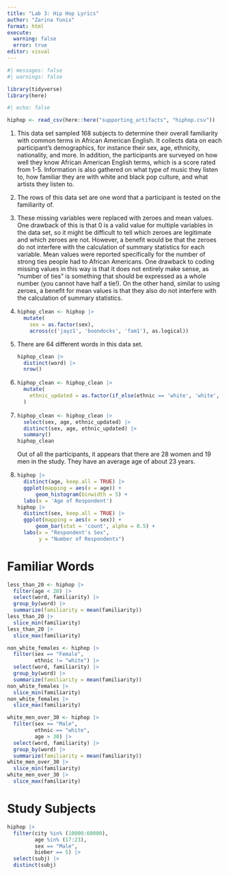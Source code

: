 ```yaml
---
title: "Lab 3: Hip Hop Lyrics"
author: "Zarina Yunis"
format: html
execute:
  warning: false
  error: true
editor: visual
---
```


```r
#| messages: false
#| warnings: false

library(tidyverse)
library(here)
```

```r
#| echo: false

hiphop <- read_csv(here::here("supporting_artifacts", "hiphop.csv"))
```

1.  This data set sampled 168 subjects to determine their overall familiarity with common terms in African American English. It collects data on each participant's demographics, for instance their sex, age, ethnicity, nationality, and more. In addition, the participants are surveyed on how well they know African American English terms, which is a score rated from 1-5. Information is also gathered on what type of music they listen to, how familiar they are with white and black pop culture, and what artists they listen to.

2.  The rows of this data set are one word that a participant is tested on the familiarity of.

3.  These missing variables were replaced with zeroes and mean values. One drawback of this is that 0 is a valid value for multiple variables in the data set, so it might be difficult to tell which zeroes are legitimate and which zeroes are not. However, a benefit would be that the zeroes do not interfere with the calculation of summary statistics for each variable. Mean values were reported specifically for the number of strong ties people had to African Americans. One drawback to coding missing values in this way is that it does not entirely make sense, as "number of ties" is something that should be expressed as a whole number (you cannot have half a tie!). On the other hand, similar to using zeroes, a benefit for mean values is that they also do not interfere with the calculation of summary statistics.

4.  

    ```r
    hiphop_clean <- hiphop |> 
      mutate(
        sex = as.factor(sex),
        across(c('jayz1', 'boondocks', 'fam1'), as.logical))
    ```

5.  There are 64 different words in this data set.

    ```r
    hiphop_clean |> 
      distinct(word) |> 
      nrow()
    ```

6.  

    ```r
    hiphop_clean <- hiphop_clean |> 
      mutate(
        ethnic_updated = as.factor(if_else(ethnic == 'white', 'white', 'non-white'))
      )
    ```

7.  

    ```r
    hiphop_clean <- hiphop_clean |> 
      select(sex, age, ethnic_updated) |> 
      distinct(sex, age, ethnic_updated) |>
      summary()
    hiphop_clean
    ```

    Out of all the participants, it appears that there are 28 women and 19 men in the study. They have an average age of about 23 years.

8.  

    ```r
    hiphop |> 
      distinct(age, keep.all = TRUE) |> 
      ggplot(mapping = aes(x = age)) +
          geom_histogram(binwidth = 5) +
      labs(x = 'Age of Respondent')
    hiphop |> 
      distinct(sex, keep.all = TRUE) |> 
      ggplot(mapping = aes(x = sex)) +
          geom_bar(stat = 'count', alpha = 0.5) +
      labs(x = "Respondent's Sex", 
           y = "Number of Respondents")
      
    ```

# Familiar Words

```r
less_than_20 <- hiphop |> 
  filter(age < 20) |> 
  select(word, familiarity) |> 
  group_by(word) |> 
  summarize(familiarity = mean(familiarity))
less_than_20 |>  
  slice_min(familiarity)
less_than_20 |> 
  slice_max(familiarity)

non_white_females <- hiphop |> 
  filter(sex == "Female", 
         ethnic != "white") |> 
  select(word, familiarity) |> 
  group_by(word) |> 
  summarize(familiarity = mean(familiarity))
non_white_females |> 
  slice_min(familiarity)
non_white_females |> 
  slice_max(familiarity)

white_men_over_30 <- hiphop |> 
  filter(sex == "Male", 
         ethnic == "white", 
         age > 30) |> 
  select(word, familiarity) |> 
  group_by(word) |> 
  summarize(familiarity = mean(familiarity))
white_men_over_30 |> 
  slice_min(familiarity)
white_men_over_30 |> 
  slice_max(familiarity)
```

# Study Subjects

```r
hiphop |> 
  filter(city %in% (10000:60000),
         age %in% (17:23),
         sex == "Male",
         bieber == 5) |> 
  select(subj) |> 
  distinct(subj)
```
